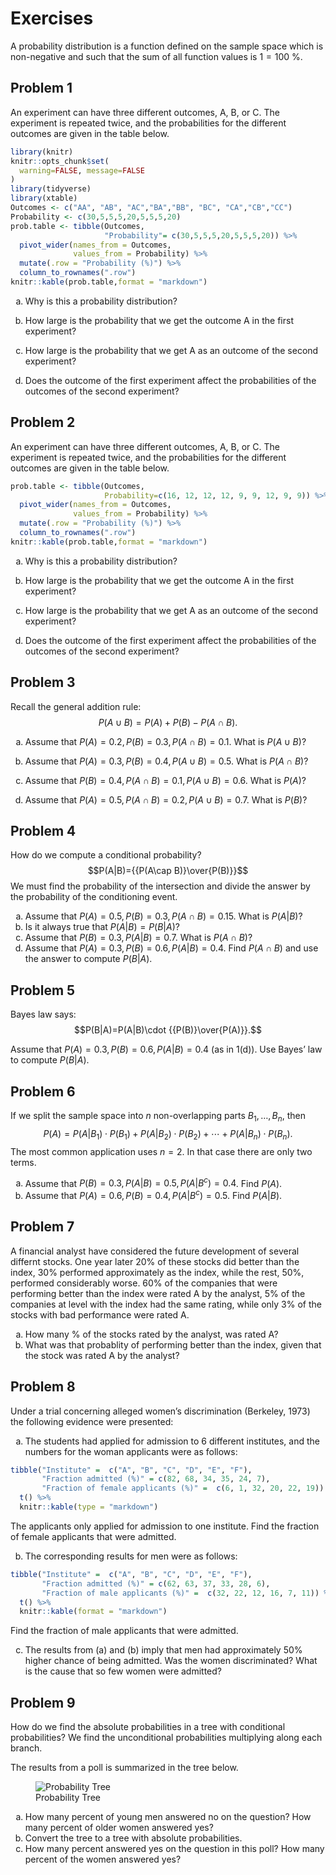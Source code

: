 # Exercises

<!-- Chapter 2 fra Jan Uboe -->

A probability distribution is a function defined on the sample space which is non-negative and such that the sum of all function values is $1=100\ \%$.

## Problem 1

An experiment can have three different outcomes, A, B, or C. The experiment is repeated twice, and the probabilities for the different outcomes are given in the table below.

```r
library(knitr)
knitr::opts_chunk$set(
  warning=FALSE, message=FALSE
)
library(tidyverse)
library(xtable)
Outcomes <- c("AA", "AB", "AC","BA","BB", "BC", "CA","CB","CC")
Probability <- c(30,5,5,5,20,5,5,5,20)
prob.table <- tibble(Outcomes, 
                     "Probability"= c(30,5,5,5,20,5,5,5,20)) %>% 
  pivot_wider(names_from = Outcomes, 
              values_from = Probability) %>% 
  mutate(.row = "Probability (%)") %>%
  column_to_rownames(".row")
knitr::kable(prob.table,format = "markdown")
```

(a) Why is this a probability distribution?

(b) How large is the probability that we get the outcome A in the first experiment?

(c) How large is the probability that we get A as an outcome of the second experiment?

(d) Does the outcome of the first experiment affect the probabilities of the outcomes of the second experiment?

## Problem 2

An experiment can have three different outcomes, A, B, or C. The experiment is repeated twice, and the probabilities for the different outcomes are given in the table below.

```r
prob.table <- tibble(Outcomes, 
                     Probability=c(16, 12, 12, 12, 9, 9, 12, 9, 9)) %>% 
  pivot_wider(names_from = Outcomes,
              values_from = Probability) %>% 
  mutate(.row = "Probability (%)") %>%
  column_to_rownames(".row")
knitr::kable(prob.table,format = "markdown")
```

(a) Why is this a probability distribution?

(b) How large is the probability that we get the outcome A in the first experiment?

(c) How large is the probability that we get A as an outcome of the second experiment?

(d) Does the outcome of the first experiment affect the probabilities of the outcomes of the second experiment?

## Problem 3

Recall the general addition rule: $$P(A\cup B)=P(A)+P(B)-P(A\cap B).$$

(a) Assume that $P(A)=0.2,P(B)=0.3, P(A\cap B)=0.1$. What is $P(A\cup B)$?

(b) Assume that $P(A)=0.3,P(B)=0.4, P(A\cup B)=0.5$. What is $P(A\cap B)$?

(c) Assume that $P(B)=0.4, P(A\cap B)=0.1,P(A\cup B)=0.6$. What is $P(A)$?

(d) Assume that $P(A)=0.5, P(A\cap B)=0.2,P(A\cup B)=0.7$. What is $P(B)$?

## Problem 4

<!-- Chapter 4 fra Jan Uboe -->

How do we compute a conditional probability? $$P(A|B)={{P(A\cap B)}\over{P(B)}}$$ We must find the probability of the intersection and divide the answer by the probability of the conditioning event.

(a) Assume that $P(A)=0.5,P(B)=0.3, P(A\cap B)=0.15$. What is $P(A|B)$?
(b) Is it always true that $P(A|B)=P(B|A)$?
(c) Assume that $P(B)=0.3,P(A|B)=0.7$. What is $P(A\cap B)$?
(d) Assume that $P(A)=0.3,P(B)=0.6, P(A|B)=0.4$. Find $P(A\cap B)$ and use the answer to compute $P(B|A)$.

## Problem 5

Bayes law says: $$P(B|A)=P(A|B)\cdot {{P(B)}\over{P(A)}}.$$

Assume that $P(A)=0.3,P(B)=0.6, P(A|B)=0.4$ (as in 1(d)). Use Bayes' law to compute $P(B|A)$.

## Problem 6

If we split the sample space into $n$ non-overlapping parts $B_1,\dots,B_n$, then $$P(A)=P(A|B_1)\cdot P(B_1)+P(A|B_2)\cdot P(B_2)+\cdots+P(A|B_n)\cdot P(B_n).$$ The most common application uses $n=2$. In that case there are only two terms.

(a) Assume that $P(B)=0.3, P(A|B)=0.5, P(A|B^c)=0.4$. Find $P(A)$.
(b) Assume that $P(A)=0.6, P(B)=0.4,P(A|B^c)=0.5$. Find $P(A|B)$.

## Problem 7

A financial analyst have considered the future development of several differnt stocks. One year later 20% of these stocks did better than the index, 30% performed approximately as the index, while the rest, 50%, performed considerably worse. 60% of the companies that were performing better than the index were rated A by the analyst, 5% of the companies at level with the index had the same rating, while only 3% of the stocks with bad performance were rated A.

(a) How many % of the stocks rated by the analyst, was rated A?
(b) What was that probablity of performing better than the index, given that the stock was rated A by the analyst?

## Problem 8

Under a trial concerning alleged women's discrimination (Berkeley, 1973) the following evidence were presented:

(a) The students had applied for admission to 6 different institutes, and the numbers for the woman applicants were as follows:

```r
tibble("Institute" =  c("A", "B", "C", "D", "E", "F"),
       "Fraction admitted (%)" = c(82, 68, 34, 35, 24, 7),
       "Fraction of female applicants (%)" =  c(6, 1, 32, 20, 22, 19)) %>% 
  t() %>% 
  knitr::kable(type = "markdown")
```

The applicants only applied for admission to one institute. Find the fraction of female applicants that were admitted.

(b) The corresponding results for men were as follows:

```r

tibble("Institute" =  c("A", "B", "C", "D", "E", "F"),
       "Fraction admitted (%)" = c(62, 63, 37, 33, 28, 6),
       "Fraction of male applicants (%)" =  c(32, 22, 12, 16, 7, 11)) %>% 
  t() %>% 
  knitr::kable(format = "markdown")
```

Find the fraction of male applicants that were admitted.

(c) The results from (a) and (b) imply that men had approximately 50% higher chance of being admitted. Was the women discriminated? What is the cause that so few women were admitted?

## Problem 9

How do we find the absolute probabilities in a tree with conditional probabilities? We find the unconditional probabilities multiplying along each branch.

The results from a poll is summarized in the tree below.

![Probability Tree](images/FigurTree.png)

(a) How many percent of young men answered no on the question? How many percent of older women answered yes?
(b) Convert the tree to a tree with absolute probabilities.
(c) How many percent answered yes on the question in this poll? How many percent of the women answered yes?
